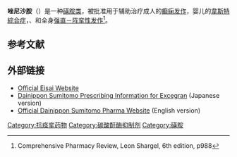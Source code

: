 {{medical}}
{{expand|time=2017-12-24T17:37:38+00:00}}
{{Drugbox
| verifiedrevid = 477869643
| IUPAC_name = benzo[d]isoxazol-3-ylmethanesulfonamide
| image = Zonisamide2DACS.svg

| width = 200
| image2 = Zonisamide3Dan.gif

| width2 = 225

<!--Clinical data-->
| tradename = Zonegran
| Drugs.com = {{drugs.com|monograph|zonisamide}}
| MedlinePlus = a603008

| pregnancy_AU = D
| pregnancy_US = C

| legal_AU = S4

| legal_CA = Rx-only

| legal_UK = POM

| legal_US = Rx-only
| routes_of_administration = Oral

<!--Pharmacokinetic data-->
| bioavailability = ~100%<ref name = TGA>{{cite web|title=Zonegran® Product Information|work=TGA eBusiness Services|publisher=SciGen (Australia) Pty Ltd|date=4 April 2013|accessdate=18 November 2013|url=https://www.ebs.tga.gov.au/ebs/picmi/picmirepository.nsf/pdf?OpenAgent&id=CP-2011-PI-02002-3|format=PDF|archive-date=2018-10-15|archive-url=https://web.archive.org/web/20181015231609/https://www.ebs.tga.gov.au/ebs/picmi/picmirepository.nsf/pdf?OpenAgent&id=CP-2011-PI-02002-3|dead-url=no}}</ref>
| protein_bound = 40%<ref name = TGA/>
| metabolism = [[Hepatic|Hepatic]] through [[CYP3A4|CYP3A4]]<ref name = TGA/>
| elimination_half-life = 63 hours in [[Blood_plasma|plasma]]<ref name = TGA/>
| excretion = [[Renal|Renal]] (62%); Faeces (3%)<ref name = TGA/>

<!--Identifiers-->
| CASNo_Ref = {{cascite|correct|CAS}}
| CAS_number_Ref = {{cascite|correct|??}}
| CAS_number = 68291-97-4
| ATC_prefix = N03
| ATC_suffix = AX15
| PubChem = 5734
| DrugBank_Ref = {{drugbankcite|correct|drugbank}}
 | DrugBank = DB00909
| ChemSpiderID_Ref = {{chemspidercite|correct|chemspider}}
| ChemSpiderID = 5532
| UNII_Ref = {{fdacite|correct|FDA}}
| UNII = 459384H98V
| KEGG_Ref = {{keggcite|correct|kegg}}
| KEGG = D00538
| ChEBI_Ref = {{ebicite|correct|EBI}}
| ChEBI = 10127
| ChEMBL_Ref = {{ebicite|correct|EBI}}
| ChEMBL = 750
| PDB_ligand = ZON

<!--Chemical data-->
| C=8 | H=8 | N=2 | O=3 | S=1 
| molecular_weight = 212.227 g/mol
| smiles = O=S(=O)(N)Cc2noc1ccccc12
| InChI = 1/C8H8N2O3S/c9-14(11,12)5-7-6-3-1-2-4-8(6)13-10-7/h1-4H,5H2,(H2,9,11,12)
| InChIKey = UBQNRHZMVUUOMG-UHFFFAOYAZ
| StdInChI_Ref = {{stdinchicite|correct|chemspider}}
| StdInChI = 1S/C8H8N2O3S/c9-14(11,12)5-7-6-3-1-2-4-8(6)13-10-7/h1-4H,5H2,(H2,9,11,12)
| StdInChIKey_Ref = {{stdinchicite|correct|chemspider}}
| StdInChIKey = UBQNRHZMVUUOMG-UHFFFAOYSA-N
| melting_point = 162
}}
'''唑尼沙胺'''（{{lang-en|Zonisamide}}）是一种[[磺胺类药物|磺胺类]]{{le|抗惊厥药|anticonvulsant}}，被批准用于辅助治疗成人的[[癫痫发作|癫痫发作]]，婴儿的[[韋斯特綜合症|韋斯特綜合症]]，{{le|伦诺克斯-加斯托二氏综合征|Lennox-Gastaut syndrome}}、{{le|肌阵挛|myoclonic}}和全身[[强直－阵挛性发作|强直－阵挛性发作]]<ref>Comprehensive Pharmacy Review, Leon Shargel, 6th edition, p988</ref>。

==参考文献==
{{Reflist|2}}

==外部链接==
*[http://www.eisai.com// Official Eisai Website]{{Wayback|url=http://www.eisai.com// |date=20201210222558 }}
*[http://med.ds-pharma.co.jp/medicine/ryouiki/seishin/doc/excegran_tabpow_tenpu.pdf Dainippon Sumitomo Prescribing Information for Excegran]{{dead link|date=2017年12月 |bot=InternetArchiveBot |fix-attempted=yes }} (Japanese version)
*[https://web.archive.org/web/20060116015705/http://www.ds-pharma.co.jp/english/ Official Dainippon Sumitomo Pharma Website] (English version)

{{抗癫痫药}}
{{抗肥胖制剂}}

[[Category:抗痉挛药物|Category:抗痉挛药物]]
[[Category:碳酸酐酶抑制剂|Category:碳酸酐酶抑制剂]]
[[Category:磺胺|Category:磺胺]]